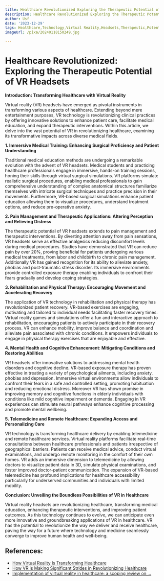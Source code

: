 ```yaml
---
title: Healthcare Revolutionized Exploring the Therapeutic Potential of VR Headsets
description: Healthcare Revolutionized Exploring the Therapeutic Potential of VR Headsets
author: Usf
date: '2023-12-29'
tags: Healthcare,Technology,Virtual Reality,Headsets,Therapeutic,Potential,Medicine,Health,Wellness
imageUrl: /pixa/20240118150249.jpg

---
```

#  Healthcare Revolutionized: Exploring the Therapeutic Potential of VR Headsets

**Introduction: Transforming  Healthcare with Virtual Reality**


Virtual reality (VR) headsets  have emerged as pivotal instruments in  transforming various aspects of healthcare. Extending beyond  mere entertainment  purposes, VR technology is revolutionizing clinical practices by offering innovative solutions to enhance patient care, facilitate medical education, and expand therapeutic interventions. Within  this article, we delve into the vast potential of VR in revolutionizing healthcare, examining its  transformative impacts across diverse medical fields.

**1. Immersive Medical Training:  Enhancing Surgical Proficiency and Patient Understanding**

Traditional  medical education  methods are undergoing a remarkable evolution with the advent of VR headsets.  Medical students and practicing healthcare professionals engage in  immersive,  hands-on training sessions, honing their skills through virtual surgical simulations. VR platforms simulate realistic surgical procedures, enabling medical professionals to gain comprehensive understanding of  complex anatomical structures familiarize themselves with intricate surgical techniques and practice precision in their movements. Furthermore, VR-based surgical  simulations enhance patient education allowing them to  visualize procedures, understand treatment options, and reduce pre-operative anxiety.

**2. Pain Management and  Therapeutic Applications: Altering Perception and Relieving Distress**

The therapeutic potential of VR headsets extends to pain management and therapeutic interventions. By diverting attention away from pain sensations, VR headsets serve as effective analgesics reducing  discomfort  levels during medical procedures. Studies have demonstrated  that VR can reduce pain by over 20%, proving beneficial for patients undergoing various medical treatments, from labor and childbirth to chronic pain management. Additionally VR has gained recognition for its ability to  alleviate anxiety, phobias and post-traumatic stress disorder.  Its immersive environments provide  controlled exposure therapy enabling individuals to confront their fears gradually and develop coping strategies.

**3. Rehabilitation  and  Physical Therapy: Encouraging Movement and  Accelerating Recovery**

The  application of VR technology in rehabilitation and physical therapy has revolutionized patient recovery. VR-based exercises are engaging, motivating and tailored to individual  needs facilitating faster recovery times. Virtual reality  games and simulations offer a fun and  interactive approach to rehabilitation, encouraging patients to  actively participate in their recovery process.  VR can enhance mobility,  improve  balance and coordination  and alleviate pain associated with chronic conditions. It  empowers individuals to engage in physical therapy exercises that  are enjoyable and effective.

**4. Mental Health  and Cognitive Enhancement: Mitigating Conditions  and Restoring Abilities**

VR headsets offer  innovative solutions to addressing mental health disorders and cognitive decline. VR-based exposure therapy has proven effective in treating a variety of psychological  ailments, including anxiety, phobias and depression. Immersive virtual environments allow individuals  to confront their fears in a safe and controlled setting, promoting habituation and reducing emotional distress. Moreover VR  has shown promise in improving  memory  and cognitive functions  in elderly individuals with conditions like mild cognitive  impairment or dementia.  Engaging in VR experiences can stimulate neural pathways enhance cognitive  processing and promote mental wellbeing.

**5. Telemedicine and Remote Healthcare: Expanding  Access and Personalizing Care**

VR technology is transforming healthcare delivery by enabling telemedicine  and remote healthcare services.  Virtual reality platforms facilitate real-time consultations between healthcare professionals and patients irrespective of geographical barriers. Patients can receive medical advice, conduct virtual examinations, and undergo remote monitoring in the comfort of their own homes. VR adds an immersive  dimension to telemedicine by allowing doctors to visualize  patient data in 3D, simulate physical examinations, and foster improved doctor-patient communication. The expansion of VR-based telemedicine has profound implications for  healthcare accessibility particularly  for underserved communities and individuals with limited mobility.

**Conclusion: Unveiling the Boundless Possibilities of VR in Healthcare**

Virtual reality headsets are  revolutionizing healthcare, transforming medical education, enhancing therapeutic interventions, and improving patient outcomes. As  this technology continues to evolve, we can anticipate even more innovative and groundbreaking applications of VR in healthcare. VR has the  potential to revolutionize the way we deliver and receive  healthcare, paving the way for a future where technology and medicine seamlessly converge to improve human health  and well-being.

## References:
- [How Virtual Reality Is Transforming Healthcare](https://www.uschamber.com/technology/how-virtual-reality-is-transforming-healthcare)
- [How VR is Making Significant Strides in Revolutionizing Healthcare](https://www.linkedin.com/pulse/how-vr-making-significant-strides-revolutionizing-healthcare-bocas)
- [Implementation of virtual reality in healthcare: a scoping review on ...](https://www.ncbi.nlm.nih.gov/pmc/articles/PMC10276472/)
